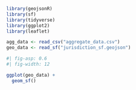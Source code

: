 ```r

library(geojsonR) 
library(sf) 
library(tidyverse) 
library(ggplot2) 
library(leaflet)

agg_data <- read_csv("aggregate_data.csv")
geo_data <- read_sf("jurisdiction_sf.geojson")

```

```r
#| fig-asp: 0.6 
#| fig-width: 12

ggplot(geo_data) +
  geom_sf()
```
